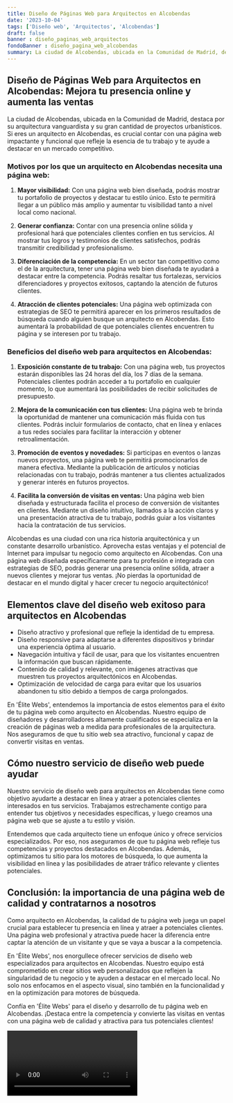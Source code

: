 ```yaml
---
title: Diseño de Páginas Web para Arquitectos en Alcobendas
date: '2023-10-04'
tags: ['Diseño web', 'Arquitectos', 'Alcobendas']
draft: false
banner : diseño_paginas_web_arquitectos
fondoBanner : diseño_pagina_web_alcobendas
summary: La ciudad de Alcobendas, ubicada en la Comunidad de Madrid, destaca por su arquitectura vanguardista y su gran cantidad de proyectos urbanísticos. Si eres un arquitecto en Alcobendas, es crucial contar con una página web impactante y funcional que refleje la esencia de tu trabajo y te ayude a destacar en un mercado competitivo.
---
```


## Diseño de Páginas Web para Arquitectos en Alcobendas: Mejora tu presencia online y aumenta las ventas

La ciudad de Alcobendas, ubicada en la Comunidad de Madrid, destaca por su arquitectura vanguardista y su gran cantidad de proyectos urbanísticos. Si eres un arquitecto en Alcobendas, es crucial contar con una página web impactante y funcional que refleje la esencia de tu trabajo y te ayude a destacar en un mercado competitivo.

### Motivos por los que un arquitecto en Alcobendas necesita una página web:

1. **Mayor visibilidad:**
   Con una página web bien diseñada, podrás mostrar tu portafolio de proyectos y destacar tu estilo único. Esto te permitirá llegar a un público más amplio y aumentar tu visibilidad tanto a nivel local como nacional.

2. **Generar confianza:**
   Contar con una presencia online sólida y profesional hará que potenciales clientes confíen en tus servicios. Al mostrar tus logros y testimonios de clientes satisfechos, podrás transmitir credibilidad y profesionalismo.

3. **Diferenciación de la competencia:**
   En un sector tan competitivo como el de la arquitectura, tener una página web bien diseñada te ayudará a destacar entre la competencia. Podrás resaltar tus fortalezas, servicios diferenciadores y proyectos exitosos, captando la atención de futuros clientes.

4. **Atracción de clientes potenciales:**
   Una página web optimizada con estrategias de SEO te permitirá aparecer en los primeros resultados de búsqueda cuando alguien busque un arquitecto en Alcobendas. Esto aumentará la probabilidad de que potenciales clientes encuentren tu página y se interesen por tu trabajo.

### Beneficios del diseño web para arquitectos en Alcobendas:

1. **Exposición constante de tu trabajo:**
   Con una página web, tus proyectos estarán disponibles las 24 horas del día, los 7 días de la semana. Potenciales clientes podrán acceder a tu portafolio en cualquier momento, lo que aumentará las posibilidades de recibir solicitudes de presupuesto.

2. **Mejora de la comunicación con tus clientes:**
   Una página web te brinda la oportunidad de mantener una comunicación más fluida con tus clientes. Podrás incluir formularios de contacto, chat en línea y enlaces a tus redes sociales para facilitar la interacción y obtener retroalimentación.

3. **Promoción de eventos y novedades:**
   Si participas en eventos o lanzas nuevos proyectos, una página web te permitirá promocionarlos de manera efectiva. Mediante la publicación de artículos y noticias relacionadas con tu trabajo, podrás mantener a tus clientes actualizados y generar interés en futuros proyectos.

4. **Facilita la conversión de visitas en ventas:**
   Una página web bien diseñada y estructurada facilita el proceso de conversión de visitantes en clientes. Mediante un diseño intuitivo, llamados a la acción claros y una presentación atractiva de tu trabajo, podrás guiar a los visitantes hacia la contratación de tus servicios.

Alcobendas es una ciudad con una rica historia arquitectónica y un constante desarrollo urbanístico. Aprovecha estas ventajas y el potencial de Internet para impulsar tu negocio como arquitecto en Alcobendas. Con una página web diseñada específicamente para tu profesión e integrada con estrategias de SEO, podrás generar una presencia online sólida, atraer a nuevos clientes y mejorar tus ventas. ¡No pierdas la oportunidad de destacar en el mundo digital y hacer crecer tu negocio arquitectónico!

<GifSeo />

<Cta />

## Elementos clave del diseño web exitoso para arquitectos en Alcobendas

- Diseño atractivo y profesional que refleje la identidad de tu empresa.
- Diseño responsive para adaptarse a diferentes dispositivos y brindar una experiencia óptima al usuario.
- Navegación intuitiva y fácil de usar, para que los visitantes encuentren la información que buscan rápidamente.
- Contenido de calidad y relevante, con imágenes atractivas que muestren tus proyectos arquitectónicos en Alcobendas.
- Optimización de velocidad de carga para evitar que los usuarios abandonen tu sitio debido a tiempos de carga prolongados.

En 'Élite Webs', entendemos la importancia de estos elementos para el éxito de tu página web como arquitecto en Alcobendas. Nuestro equipo de diseñadores y desarrolladores altamente cualificados se especializa en la creación de páginas web a medida para profesionales de la arquitectura. Nos aseguramos de que tu sitio web sea atractivo, funcional y capaz de convertir visitas en ventas.

## Cómo nuestro servicio de diseño web puede ayudar

Nuestro servicio de diseño web para arquitectos en Alcobendas tiene como objetivo ayudarte a destacar en línea y atraer a potenciales clientes interesados ​​en tus servicios. Trabajamos estrechamente contigo para entender tus objetivos y necesidades específicas, y luego creamos una página web que se ajuste a tu estilo y visión.

Entendemos que cada arquitecto tiene un enfoque único y ofrece servicios especializados. Por eso, nos aseguramos de que tu página web refleje tus competencias y proyectos destacados en Alcobendas. Además, optimizamos tu sitio para los motores de búsqueda, lo que aumenta la visibilidad en línea y las posibilidades de atraer tráfico relevante y clientes potenciales.

## Conclusión: la importancia de una página web de calidad y contratarnos a nosotros

Como arquitecto en Alcobendas, la calidad de tu página web juega un papel crucial para establecer tu presencia en línea y atraer a potenciales clientes. Una página web profesional y atractiva puede hacer la diferencia entre captar la atención de un visitante y que se vaya a buscar a la competencia.

En 'Élite Webs', nos enorgullece ofrecer servicios de diseño web especializados para arquitectos en Alcobendas. Nuestro equipo está comprometido en crear sitios web personalizados que reflejen la singularidad de tu negocio y te ayuden a destacar en el mercado local. No solo nos enfocamos en el aspecto visual, sino también en la funcionalidad y en la optimización para motores de búsqueda.

Confía en 'Élite Webs' para el diseño y desarrollo de tu página web en Alcobendas. ¡Destaca entre la competencia y convierte las visitas en ventas con una página web de calidad y atractiva para tus potenciales clientes!

<Video />

<CtaBot job='Arquitectos' city='Alcobendas'/>

<Gmaps query='Alcobendas+españa+maps' />